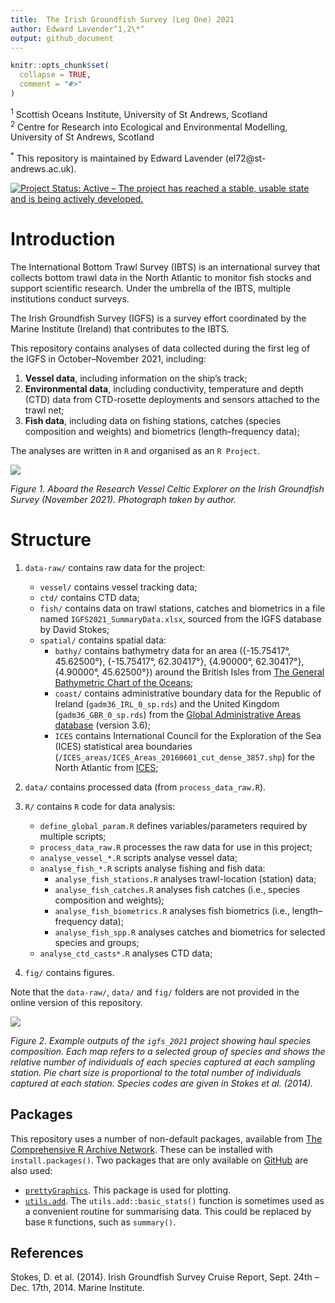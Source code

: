 ```yaml
---
title:  The Irish Groundfish Survey (Leg One) 2021
author: Edward Lavender^1,2\*^
output: github_document
---
```


<!-- README.md is generated from README.Rmd. Please edit that file -->

```r
knitr::opts_chunk$set(
  collapse = TRUE,
  comment = "#>"
)
```

^1^ Scottish Oceans Institute, University of St Andrews, Scotland  
^2^ Centre for Research into Ecological and Environmental Modelling, University of St Andrews, Scotland

^\*^ This repository is maintained by Edward Lavender (el72@st-andrews.ac.uk).

[![Project Status: Active – The project has reached a stable, usable
state and is being actively
developed.](https://www.repostatus.org/badges/latest/active.svg)](https://www.repostatus.org/#active)

# Introduction

The International Bottom Trawl Survey (IBTS) is an international survey that collects bottom trawl data in the North Atlantic to monitor fish stocks and support scientific research. Under the umbrella of the IBTS, multiple institutions conduct surveys. 

The Irish Groundfish Survey (IGFS) is a survey effort coordinated by the Marine Institute (Ireland) that contributes to the IBTS. 

This repository contains analyses of data collected during the first leg of the IGFS in October--November 2021, including: 

1. **Vessel data**, including information on the ship's track;
2. **Environmental data**, including conductivity, temperature and depth (CTD) data from CTD-rosette deployments and sensors attached to the trawl net;
3. **Fish data**, including data on fishing stations, catches (species composition and weights) and biometrics (length--frequency data);

The analyses are written in `R` and organised as an `R Project`. 

<img src="README_img.png"/>

_Figure 1. Aboard the Research Vessel Celtic Explorer on the Irish Groundfish Survey (November 2021). Photograph taken by author._

# Structure 

1. `data-raw/` contains raw data for the project: 
    * `vessel/` contains vessel tracking data;
    * `ctd/` contains CTD data; 
    * `fish/` contains data on trawl stations, catches and biometrics in a file named `IGFS2021_SummaryData.xlsx`, sourced from the IGFS database by David Stokes;
    * `spatial/` contains spatial data:
        * `bathy/` contains bathymetry data for an area ({-15.75417°, 45.62500°}, {-15.75417°, 62.30417°}, {4.90000°, 62.30417°}, {4.90000°, 45.62500°}) around the British Isles from [The General Bathymetric Chart of the Oceans](https://www.gebco.net);
        * `coast/` contains administrative boundary data for the Republic of Ireland (`gadm36_IRL_0_sp.rds`) and the United Kingdom (`gadm36_GBR_0_sp.rds`) from the [Global Administrative Areas database](https://www.gadm.org/) (version 3.6);
        * `ICES` contains International Council for the Exploration of the Sea (ICES) statistical area boundaries (`/ICES_areas/ICES_Areas_20160601_cut_dense_3857.shp`) for the North Atlantic from [ICES](https://gis.ices.dk/geonetwork/srv/api/records/c784a0a3-752f-4b50-b02f-f225f6c815eb);

2. `data/` contains processed data (from `process_data_raw.R`).

3. `R/` contains `R` code for data analysis:
    * `define_global_param.R` defines variables/parameters required by multiple scripts;
    * `process_data_raw.R` processes the raw data for use in this project;
    * `analyse_vessel_*.R` scripts analyse vessel data;
    * `analyse_fish_*.R` scripts analyse fishing and fish data:
        * `analyse_fish_stations.R` analyses trawl-location (station) data;
        * `analyse_fish_catches.R` analyses fish catches (i.e., species composition and weights);
        * `analyse_fish_biometrics.R` analyses fish biometrics (i.e., length--frequency data);
        * `analyse_fish_spp.R` analyses catches and biometrics for selected species and groups;
    * `analyse_ctd_casts*.R` analyses CTD data;

4. `fig/` contains figures.

Note that the `data-raw/`, `data/` and `fig/` folders are not provided in the online version of this repository. 

<img src="README_img_2.png"/>

_Figure 2. Example outputs of the `igfs_2021` project showing haul species composition. Each map refers to a selected group of species and shows the relative number of individuals of each species captured at each sampling station. Pie chart size is proportional to the total number of individuals captured at each station. Species codes are given in Stokes et al. (2014)._

## Packages

This repository uses a number of non-default packages, available from [The Comprehensive R Archive Network](https://cran.r-project.org). These can be installed with `install.packages()`. Two packages that are only available on [GitHub](https://github.com/) are also used:

* [`prettyGraphics`](https://github.com/edwardlavender/prettyGraphics). This package is used for plotting. 
* [`utils.add`](https://github.com/edwardlavender/utils.add). The `utils.add::basic_stats()` function is sometimes used as a convenient routine for summarising data. This could be replaced by base `R` functions, such as `summary()`. 

## References

Stokes, D. et al. (2014). Irish Groundfish Survey Cruise Report, Sept. 24th – Dec. 17th, 2014. Marine Institute.
